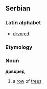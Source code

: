 == Serbian ==
=== Latin alphabet ===
* [[drvored]]
=== Etymology ===
=== Noun ===
'''дрворед'''
# a [[row]] of [[trees]]